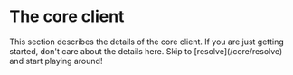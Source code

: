 
# The core client

<Alert title="Intended Level: Intermediate">
  This section describes the details of the core client. If you are just getting
  started, don't care about the details here. Skip to [resolve](/core/resolve)
  and start playing around!
</Alert>
